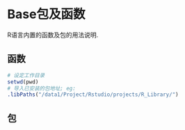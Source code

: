 # Base包及函数

R语言内置的函数及包的用法说明.

## 函数

```r
# 设定工作目录
setwd(pwd)
# 导入已安装的包地址; eg:
.libPaths("/data1/Project/Rstudio/projects/R_Library/")
```

## 包

